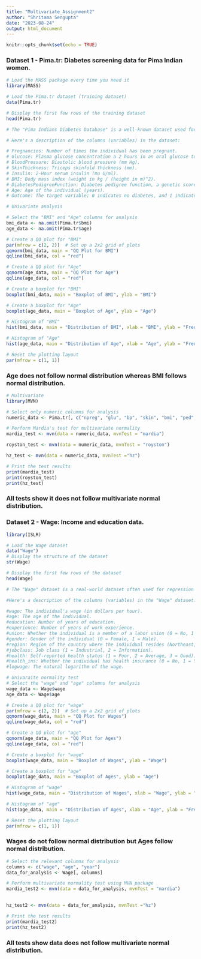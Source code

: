 ```yaml
---
title: "Multivariate_Assignment2"
author: "Shritama Sengupta"
date: "2023-08-24"
output: html_document
---
```


```r
knitr::opts_chunk$set(echo = TRUE)
```

### Dataset 1 - Pima.tr: Diabetes screening data for Pima Indian women.
```r
# Load the MASS package every time you need it
library(MASS)
```

```r
# Load the Pima.tr dataset (training dataset)
data(Pima.tr)
```

```r

# Display the first few rows of the training dataset
head(Pima.tr)

# The "Pima Indians Diabetes Database" is a well-known dataset used for various machine learning and statistical analyses. It contains information about Pima Indian women and their health-related attributes, including whether or not they have diabetes. This dataset is often used for tasks such as binary classification, where the goal is to predict whether an individual has diabetes based on the provided attributes.

# Here's a description of the columns (variables) in the dataset:

# Pregnancies: Number of times the individual has been pregnant.
# Glucose: Plasma glucose concentration a 2 hours in an oral glucose tolerance test.
# BloodPressure: Diastolic blood pressure (mm Hg).
# SkinThickness: Triceps skinfold thickness (mm).
# Insulin: 2-Hour serum insulin (mu U/ml).
# BMI: Body mass index (weight in kg / (height in m)^2).
# DiabetesPedigreeFunction: Diabetes pedigree function, a genetic score that considers the diabetes history in relatives and the genetic relationship.
# Age: Age of the individual (years).
# Outcome: The target variable; 0 indicates no diabetes, and 1 indicates the presence of diabetes.

```

```r
# Univariate analysis

# Select the "BMI" and "Age" columns for analysis
bmi_data <- na.omit(Pima.tr$bmi)
age_data <- na.omit(Pima.tr$age)

# Create a QQ plot for "BMI"
par(mfrow = c(2, 2))  # Set up a 2x2 grid of plots
qqnorm(bmi_data, main = "QQ Plot for BMI")
qqline(bmi_data, col = "red")

# Create a QQ plot for "Age"
qqnorm(age_data, main = "QQ Plot for Age")
qqline(age_data, col = "red")

# Create a boxplot for "BMI"
boxplot(bmi_data, main = "Boxplot of BMI", ylab = "BMI")

# Create a boxplot for "Age"
boxplot(age_data, main = "Boxplot of Age", ylab = "Age")

# Histogram of "BMI"
hist(bmi_data, main = "Distribution of BMI", xlab = "BMI", ylab = "Frequency")

# Histogram of "Age"
hist(age_data, main = "Distribution of Age", xlab = "Age", ylab = "Frequency")

# Reset the plotting layout
par(mfrow = c(1, 1))
```

### Age does not follow normal distribution whereas BMI follows normal distribution.


```r
# Multivariate
library(MVN)

# Select only numeric columns for analysis
numeric_data <- Pima.tr[, c("npreg", "glu", "bp", "skin", "bmi", "ped","age")]

# Perform Mardia's test for multivariate normality
mardia_test <- mvn(data = numeric_data, mvnTest = "mardia")

royston_test <- mvn(data = numeric_data, mvnTest = "royston")

hz_test <- mvn(data = numeric_data, mvnTest ="hz")

# Print the test results
print(mardia_test)
print(royston_test)
print(hz_test)
```

### All tests show it does not follow multivariate normal distribution.


### Dataset 2 - Wage: Income and education data.
```r
library(ISLR)

# Load the Wage dataset
data("Wage")
# Display the structure of the dataset
str(Wage)

# Display the first few rows of the dataset
head(Wage)

# The "Wage" dataset is a real-world dataset often used for regression and statistical analysis. It is available in the ISLR package in R, and it contains information about individuals' wages, education, experience, and other attributes. The dataset is commonly used for illustrating various statistical concepts in textbooks and tutorials.

#Here's a description of the columns (variables) in the "Wage" dataset:

#wage: The individual's wage (in dollars per hour).
#age: The age of the individual.
#education: Number of years of education.
#experience: Number of years of work experience.
#union: Whether the individual is a member of a labor union (0 = No, 1 = Yes).
#gender: Gender of the individual (0 = Female, 1 = Male).
#region: Region of the country where the individual resides (Northeast, Midwest, South, West).
#jobclass: Job class (1 = Industrial, 2 = Information).
#health: Self-reported health status (1 = Poor, 2 = Average, 3 = Good).
#health_ins: Whether the individual has health insurance (0 = No, 1 = Yes).
#logwage: The natural logarithm of the wage.
```


```r
# Univaraite normality test
# Select the "wage" and "age" columns for analysis
wage_data <- Wage$wage
age_data <- Wage$age

# Create a QQ plot for "wage"
par(mfrow = c(2, 2))  # Set up a 2x2 grid of plots
qqnorm(wage_data, main = "QQ Plot for Wages")
qqline(wage_data, col = "red")

# Create a QQ plot for "age"
qqnorm(age_data, main = "QQ Plot for Ages")
qqline(age_data, col = "red")

# Create a boxplot for "wage"
boxplot(wage_data, main = "Boxplot of Wages", ylab = "Wage")

# Create a boxplot for "age"
boxplot(age_data, main = "Boxplot of Ages", ylab = "Age")

# Histogram of "wage"
hist(wage_data, main = "Distribution of Wages", xlab = "Wage", ylab = "Frequency")

# Histogram of "age"
hist(age_data, main = "Distribution of Ages", xlab = "Age", ylab = "Frequency")

# Reset the plotting layout
par(mfrow = c(1, 1))
```

### Wages do not follow normal distribution but Ages follow normal distribution.

```r
# Select the relevant columns for analysis
columns <- c("wage", "age", "year")
data_for_analysis <- Wage[, columns]
```

```r
# Perform multivariate normality test using MVN package
mardia_test2 <- mvn(data = data_for_analysis, mvnTest = "mardia")
                   

hz_test2 <- mvn(data = data_for_analysis, mvnTest ="hz")

# Print the test results
print(mardia_test2)
print(hz_test2)
```

### All tests show data does not follow multivariate normal distribution.


